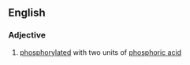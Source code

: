 ==English==

===Adjective===
{{en-adj|-}}

# {{lb|en|biochemistry}} [[phosphorylated]] with two units of [[phosphoric acid]]